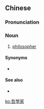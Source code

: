 {{also|哲学家}}
==Chinese==
{{zh-forms|s=哲学家|type=21}}

===Pronunciation===
{{zh-pron
|m=zhéxuéjiā
|c=zit3 hok6 gaa1
|h=pfs=chat-ho̍k-kâ
|mn=tiat-ha̍k-ka
|cat=n
}}

===Noun===
{{zh-noun}}

# [[philosopher]]

====Synonyms====
* {{zh-l|哲人}}

====See also====
* {{zh-l|哲學}}

[[ko:哲學家]]
